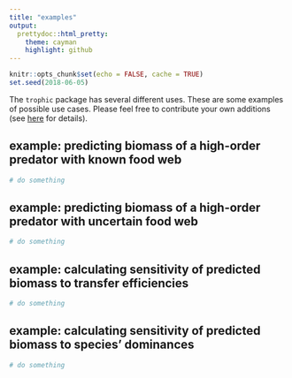 ```yaml
---
title: "examples"
output:
  prettydoc::html_pretty:
    theme: cayman
    highlight: github
---
```

  
```r
knitr::opts_chunk$set(echo = FALSE, cache = TRUE)
set.seed(2018-06-05)
```

The `trophic` package has several different uses. These are some examples of possible use cases. Please feel free to contribute your own additions (see [here](docs/contribute.html) for details).

## example: predicting biomass of a high-order predator with known food web
```r

# do something

```

## example: predicting biomass of a high-order predator with uncertain food web
```r

# do something

```

## example: calculating sensitivity of predicted biomass to transfer efficiencies
```r

# do something

```

## example: calculating sensitivity of predicted biomass to species' dominances
```r

# do something

```
